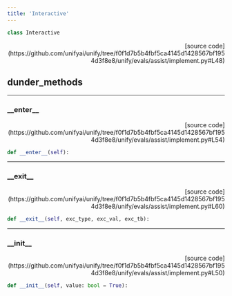 ```yaml
---
title: 'Interactive'
---
```


```python
class Interactive
```

<p align="right">[source code](https://github.com/unifyai/unify/tree/f0f1d7b5b4fbf5ca4145d1428567bf1954d3f8e8/unify/evals/assist/implement.py#L48)</p>



## dunder_methods

---

### \_\_enter\_\_

<p align="right">[source code](https://github.com/unifyai/unify/tree/f0f1d7b5b4fbf5ca4145d1428567bf1954d3f8e8/unify/evals/assist/implement.py#L54)</p>

```python
def __enter__(self):
```



---

### \_\_exit\_\_

<p align="right">[source code](https://github.com/unifyai/unify/tree/f0f1d7b5b4fbf5ca4145d1428567bf1954d3f8e8/unify/evals/assist/implement.py#L60)</p>

```python
def __exit__(self, exc_type, exc_val, exc_tb):
```



---

### \_\_init\_\_

<p align="right">[source code](https://github.com/unifyai/unify/tree/f0f1d7b5b4fbf5ca4145d1428567bf1954d3f8e8/unify/evals/assist/implement.py#L50)</p>

```python
def __init__(self, value: bool = True):
```

